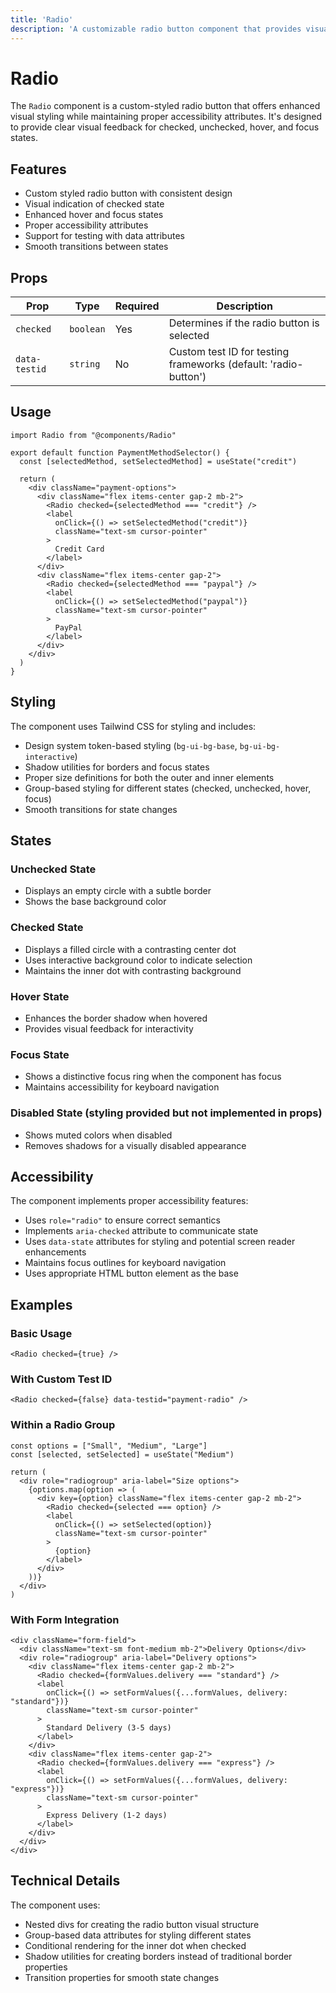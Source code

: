 ```yaml
---
title: 'Radio'
description: 'A customizable radio button component that provides visual feedback for selection states with accessible implementation.'
---
```


# Radio

The `Radio` component is a custom-styled radio button that offers enhanced visual styling while maintaining proper accessibility attributes. It's designed to provide clear visual feedback for checked, unchecked, hover, and focus states.

## Features

- Custom styled radio button with consistent design
- Visual indication of checked state
- Enhanced hover and focus states
- Proper accessibility attributes
- Support for testing with data attributes
- Smooth transitions between states

## Props

| Prop | Type | Required | Description |
|------|------|----------|-------------|
| `checked` | `boolean` | Yes | Determines if the radio button is selected |
| `data-testid` | `string` | No | Custom test ID for testing frameworks (default: 'radio-button') |

## Usage

```tsx copy
import Radio from "@components/Radio"

export default function PaymentMethodSelector() {
  const [selectedMethod, setSelectedMethod] = useState("credit")

  return (
    <div className="payment-options">
      <div className="flex items-center gap-2 mb-2">
        <Radio checked={selectedMethod === "credit"} />
        <label 
          onClick={() => setSelectedMethod("credit")}
          className="text-sm cursor-pointer"
        >
          Credit Card
        </label>
      </div>
      <div className="flex items-center gap-2">
        <Radio checked={selectedMethod === "paypal"} />
        <label 
          onClick={() => setSelectedMethod("paypal")}
          className="text-sm cursor-pointer"
        >
          PayPal
        </label>
      </div>
    </div>
  )
}
```

## Styling

The component uses Tailwind CSS for styling and includes:

- Design system token-based styling (`bg-ui-bg-base`, `bg-ui-bg-interactive`)
- Shadow utilities for borders and focus states
- Proper size definitions for both the outer and inner elements
- Group-based styling for different states (checked, unchecked, hover, focus)
- Smooth transitions for state changes

## States

### Unchecked State
- Displays an empty circle with a subtle border
- Shows the base background color

### Checked State
- Displays a filled circle with a contrasting center dot
- Uses interactive background color to indicate selection
- Maintains the inner dot with contrasting background

### Hover State
- Enhances the border shadow when hovered
- Provides visual feedback for interactivity

### Focus State
- Shows a distinctive focus ring when the component has focus
- Maintains accessibility for keyboard navigation

### Disabled State (styling provided but not implemented in props)
- Shows muted colors when disabled
- Removes shadows for a visually disabled appearance

## Accessibility

The component implements proper accessibility features:

- Uses `role="radio"` to ensure correct semantics
- Implements `aria-checked` attribute to communicate state
- Uses `data-state` attributes for styling and potential screen reader enhancements
- Maintains focus outlines for keyboard navigation
- Uses appropriate HTML button element as the base

## Examples

### Basic Usage

```tsx copy
<Radio checked={true} />
```

### With Custom Test ID

```tsx copy
<Radio checked={false} data-testid="payment-radio" />
```

### Within a Radio Group

```tsx copy
const options = ["Small", "Medium", "Large"]
const [selected, setSelected] = useState("Medium")

return (
  <div role="radiogroup" aria-label="Size options">
    {options.map(option => (
      <div key={option} className="flex items-center gap-2 mb-2">
        <Radio checked={selected === option} />
        <label 
          onClick={() => setSelected(option)}
          className="text-sm cursor-pointer"
        >
          {option}
        </label>
      </div>
    ))}
  </div>
)
```

### With Form Integration

```tsx copy
<div className="form-field">
  <div className="text-sm font-medium mb-2">Delivery Options</div>
  <div role="radiogroup" aria-label="Delivery options">
    <div className="flex items-center gap-2 mb-2">
      <Radio checked={formValues.delivery === "standard"} />
      <label 
        onClick={() => setFormValues({...formValues, delivery: "standard"})}
        className="text-sm cursor-pointer"
      >
        Standard Delivery (3-5 days)
      </label>
    </div>
    <div className="flex items-center gap-2">
      <Radio checked={formValues.delivery === "express"} />
      <label 
        onClick={() => setFormValues({...formValues, delivery: "express"})}
        className="text-sm cursor-pointer"
      >
        Express Delivery (1-2 days)
      </label>
    </div>
  </div>
</div>
```

## Technical Details

The component uses:

- Nested divs for creating the radio button visual structure
- Group-based data attributes for styling different states
- Conditional rendering for the inner dot when checked
- Shadow utilities for creating borders instead of traditional border properties
- Transition properties for smooth state changes